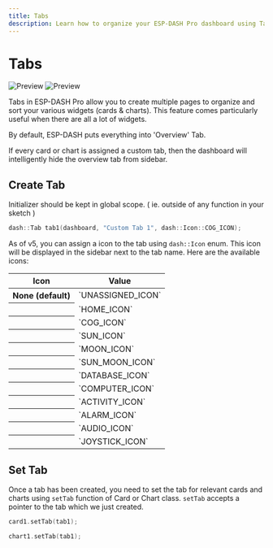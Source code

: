 ```yaml
---
title: Tabs
description: Learn how to organize your ESP-DASH Pro dashboard using Tabs to create multiple pages and efficiently manage large numbers of widgets, cards, and charts in a structured layout.
---
```



# Tabs

<ProCallout />

<img className="my-6 hidden dark:block max-w-[300px] rounded-lg" src="/img/v5/tabs-dark.png" alt="Preview" />
<img className="my-6 dark:hidden max-w-[300px] rounded-lg" src="/img/v5/tabs-light.png" alt="Preview" />

Tabs in ESP-DASH Pro allow you to create multiple pages to organize and sort your various widgets (cards & charts). This feature comes particularly useful when there are all a lot of widgets.

By default, ESP-DASH puts everything into 'Overview' Tab.

<Callout>
  If every card or chart is assigned a custom tab, then the dashboard will intelligently hide the overview tab from sidebar.
</Callout>

## Create Tab
Initializer should be kept in global scope. ( ie. outside of any function in your sketch )

```cpp
dash::Tab tab1(dashboard, "Custom Tab 1", dash::Icon::COG_ICON);
```

As of v5, you can assign a icon to the tab using `dash::Icon` enum. This icon will be displayed in the sidebar next to the tab name. Here are the available icons:

<div className="my-4 relative overflow-x-auto shadow-md sm:rounded-lg max-w-[500px]">
    <table className="w-full text-sm text-left rtl:text-right text-zinc-500 dark:text-zinc-400">
        <thead className="text-xs text-zinc-700 uppercase bg-zinc-100 dark:bg-zinc-900 dark:text-zinc-400">
            <tr>
                <th scope="col" className="px-6 py-3">
                  Icon
                </th>
                <th scope="col" className="px-6 py-3">
                  Value
                </th>
            </tr>
        </thead>
        <tbody>
            <tr className="odd:bg-white odd:dark:bg-zinc-950 even:bg-zinc-50 even:dark:bg-zinc-900 border-b dark:border-zinc-800 border-zinc-200">
                <th scope="row" className="px-6 py-2 font-medium text-zinc-900 whitespace-nowrap dark:text-white">
                  None (default)
                </th>
                <td className="px-6 py-4">
                  `UNASSIGNED_ICON`
                </td>
            </tr>
            <tr className="odd:bg-white odd:dark:bg-zinc-950 even:bg-zinc-50 even:dark:bg-zinc-900 border-b dark:border-zinc-800 border-zinc-200">
                <th scope="row" className="px-6 py-2 font-medium text-zinc-900 whitespace-nowrap dark:text-white">
                  <HomeIcon className="size-5 self-auto" />
                </th>
                <td className="px-6 py-4">
                  `HOME_ICON`
                </td>
            </tr>
            <tr className="odd:bg-white odd:dark:bg-zinc-950 even:bg-zinc-50 even:dark:bg-zinc-900 border-b dark:border-zinc-800 border-zinc-200">
                <th scope="row" className="px-6 py-2 font-medium text-zinc-900 whitespace-nowrap dark:text-white">
                  <CogIcon className="size-5 self-auto" />
                </th>
                <td className="px-6 py-4">
                  `COG_ICON`
                </td>
            </tr>
            <tr className="odd:bg-white odd:dark:bg-zinc-950 even:bg-zinc-50 even:dark:bg-zinc-900 border-b dark:border-zinc-800 border-zinc-200">
                <th scope="row" className="px-6 py-2 font-medium text-zinc-900 whitespace-nowrap dark:text-white">
                  <SunIcon className="size-5 self-auto" />
                </th>
                <td className="px-6 py-4">
                  `SUN_ICON`
                </td>
            </tr>
            <tr className="odd:bg-white odd:dark:bg-zinc-950 even:bg-zinc-50 even:dark:bg-zinc-900 border-b dark:border-zinc-800 border-zinc-200">
                <th scope="row" className="px-6 py-2 font-medium text-zinc-900 whitespace-nowrap dark:text-white">
                  <MoonIcon className="size-5 self-auto" />
                </th>
                <td className="px-6 py-4">
                  `MOON_ICON`
                </td>
            </tr>
            <tr className="odd:bg-white odd:dark:bg-zinc-950 even:bg-zinc-50 even:dark:bg-zinc-900 border-b dark:border-zinc-800 border-zinc-200">
                <th scope="row" className="px-6 py-2 font-medium text-zinc-900 whitespace-nowrap dark:text-white">
                  <SunMoonIcon className="size-5 self-auto" />
                </th>
                <td className="px-6 py-4">
                  `SUN_MOON_ICON`
                </td>
            </tr>
            <tr className="odd:bg-white odd:dark:bg-zinc-950 even:bg-zinc-50 even:dark:bg-zinc-900 border-b dark:border-zinc-800 border-zinc-200">
                <th scope="row" className="px-6 py-2 font-medium text-zinc-900 whitespace-nowrap dark:text-white">
                  <DatabaseIcon className="size-5 self-auto" />
                </th>
                <td className="px-6 py-4">
                  `DATABASE_ICON`
                </td>
            </tr>
            <tr className="odd:bg-white odd:dark:bg-zinc-950 even:bg-zinc-50 even:dark:bg-zinc-900 border-b dark:border-zinc-800 border-zinc-200">
                <th scope="row" className="px-6 py-2 font-medium text-zinc-900 whitespace-nowrap dark:text-white">
                  <ComputerIcon className="size-5 self-auto" />
                </th>
                <td className="px-6 py-4">
                  `COMPUTER_ICON`
                </td>
            </tr>
            <tr className="odd:bg-white odd:dark:bg-zinc-950 even:bg-zinc-50 even:dark:bg-zinc-900 border-b dark:border-zinc-800 border-zinc-200">
                <th scope="row" className="px-6 py-2 font-medium text-zinc-900 whitespace-nowrap dark:text-white">
                  <ActivityIcon className="size-5 self-auto" />
                </th>
                <td className="px-6 py-4">
                  `ACTIVITY_ICON`
                </td>
            </tr>
            <tr className="odd:bg-white odd:dark:bg-zinc-950 even:bg-zinc-50 even:dark:bg-zinc-900 border-b dark:border-zinc-800 border-zinc-200">
                <th scope="row" className="px-6 py-2 font-medium text-zinc-900 whitespace-nowrap dark:text-white">
                  <AlarmClockIcon className="size-5 self-auto" />
                </th>
                <td className="px-6 py-4">
                  `ALARM_ICON`
                </td>
            </tr>
            <tr className="odd:bg-white odd:dark:bg-zinc-950 even:bg-zinc-50 even:dark:bg-zinc-900 border-b dark:border-zinc-800 border-zinc-200">
                <th scope="row" className="px-6 py-2 font-medium text-zinc-900 whitespace-nowrap dark:text-white">
                  <AudioWaveformIcon className="size-5 self-auto" />
                </th>
                <td className="px-6 py-4">
                  `AUDIO_ICON`
                </td>
            </tr>
            <tr className="odd:bg-white odd:dark:bg-zinc-950 even:bg-zinc-50 even:dark:bg-zinc-900 border-b dark:border-zinc-800 border-zinc-200">
                <th scope="row" className="px-6 py-2 font-medium text-zinc-900 whitespace-nowrap dark:text-white">
                  <JoystickIcon className="size-5 self-auto" />
                </th>
                <td className="px-6 py-4">
                  `JOYSTICK_ICON`
                </td>
            </tr>
        </tbody>
    </table>
</div>

## Set Tab
Once a tab has been created, you need to set the tab for relevant cards and charts using `setTab` function of Card or Chart class. `setTab` accepts a pointer to the tab which we just created.

```cpp
card1.setTab(tab1);
```

```cpp
chart1.setTab(tab1);
```